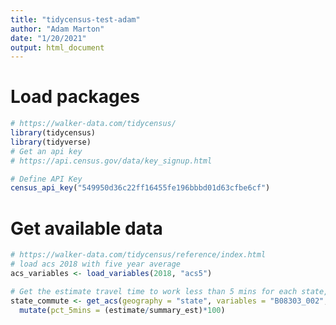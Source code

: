 ```yaml
---
title: "tidycensus-test-adam"
author: "Adam Marton"
date: "1/20/2021"
output: html_document
---
```


# Load packages
```r
# https://walker-data.com/tidycensus/
library(tidycensus)
library(tidyverse)
# Get an api key
# https://api.census.gov/data/key_signup.html

# Define API Key
census_api_key("549950d36c22ff16455fe196bbbd01d63cfbe6cf")

```

# Get available data
```r
# https://walker-data.com/tidycensus/reference/index.html
# load acs 2018 with five year average
acs_variables <- load_variables(2018, "acs5")

# Get the estimate travel time to work less than 5 mins for each state, as percent of total
state_commute <- get_acs(geography = "state", variables = "B08303_002", summary_var = "B02001_003", geometry = FALSE) %>%
  mutate(pct_5mins = (estimate/summary_est)*100)


```

